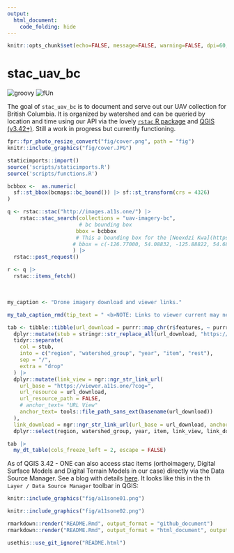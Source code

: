 ```yaml
---
output:
  html_document:
    code_folding: hide
---
```


```r
knitr::opts_chunk$set(echo=FALSE, message=FALSE, warning=FALSE, dpi=60, out.width = "100%")

```
<!-- README.md is generated from README.Rmd. Please edit that file -->

# stac_uav_bc

![groovy](https://img.shields.io/badge/status-groovy-gren)
![fUn](https://img.shields.io/badge/plays-fUn-red)

The goal of `stac_uav_bc` is to document and serve out our UAV collection for British Columbia.  It is organized by
watershed and can be queried by location and time using our API via the lovely [`rstac` R package](https://brazil-data-cube.github.io/rstac/)
and [QGIS (v3.42+)](https://qgis.org/).  Still a work in progress but currently functioning.

```r

fpr::fpr_photo_resize_convert("fig/cover.png", path = "fig")
knitr::include_graphics("fig/cover.JPG")
```





```r

staticimports::import()
source('scripts/staticimports.R')
source('scripts/functions.R')
```



```r

bcbbox <-  as.numeric(
  sf::st_bbox(bcmaps::bc_bound()) |> sf::st_transform(crs = 4326)
)

q <- rstac::stac("http://images.a11s.one/") |>
    rstac::stac_search(collections = "uav-imagery-bc",
                       # bc bounding box
                      bbox = bcbbox
                      # This a bounding box for the [Neexdzi Kwa](https://www.newgraphenvironment.com/restoration_wedzin_kwa_2024/) watershed (aka - the Upper Bulkley River near Houston BC)
                     # bbox = c(-126.77000, 54.08832, -125.88822, 54.68786)
                     ) |>
  rstac::post_request()

r <- q |>
  rstac::items_fetch()
```


<br>


```r
my_caption <- "Drone imagery download and viewer links."

my_tab_caption_rmd(tip_text = " <b>NOTE: Links to viewer current may need to be manually altered in browser to begin with http vs https! This should be resolved soon.</b>")
```

```r
tab <- tibble::tibble(url_download = purrr::map_chr(r$features, ~ purrr::pluck(.x, "assets", "image", "href"))) |> 
  dplyr::mutate(stub = stringr::str_replace_all(url_download, "https://dev-imagery-uav-bc.s3.amazonaws.com/", "")) |> 
  tidyr::separate(
    col = stub, 
    into = c("region", "watershed_group", "year", "item", "rest"),
    sep = "/",
    extra = "drop"
  ) |> 
  dplyr::mutate(link_view = ngr::ngr_str_link_url(
    url_base = "https://viewer.a11s.one/?cog=",
    url_resource = url_download, 
    url_resource_path = FALSE,
    # anchor_text= "URL View"
    anchor_text= tools::file_path_sans_ext(basename(url_download))
  ),
  link_download = ngr::ngr_str_link_url(url_base = url_download, anchor_text = url_download)) |> 
  dplyr::select(region, watershed_group, year, item, link_view, link_download)


```


```r
tab |> 
  my_dt_table(cols_freeze_left = 2, escape = FALSE)
```


As of QGIS 3.42 - ONE can also access stac items (orthoimagery, Digital Surface Models and Digital Terrain Models in our case) directly via
the Data Source Manager. See a blog with details [here](https://www.lutraconsulting.co.uk/blogs/stac-in-qgis).  It looks like this in the 
th `Layer / Data Source Manager` toolbar in QGIS:

```r
knitr::include_graphics("fig/a11sone01.png")
```

```r
knitr::include_graphics("fig/a11sone02.png")
```

```r
rmarkdown::render("README.Rmd", output_format = "github_document")
rmarkdown::render("README.Rmd", output_format = "html_document", output_file = "index.html")

usethis::use_git_ignore("README.html")

```

